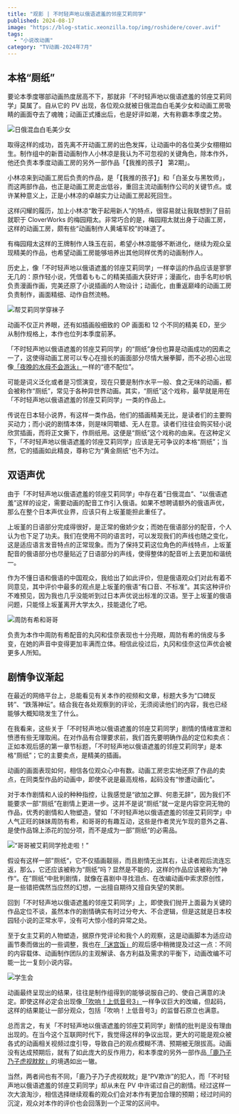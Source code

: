 ```yaml
---
title: "观影 | 不时轻声地以俄语遮羞的邻座艾莉同学"
published: 2024-08-17
image: "https://blog-static.xeonzilla.top/img/roshidere/cover.avif"
tags:
  - "小说改动画"
category: "TV动画-2024年7月"
---
```

## 本格“厕纸”
要论本季度哪部动画热度居高不下，那就非「不时轻声地以俄语遮羞的邻座艾莉同学」莫属了。自从它的 PV 出现，各位观众就被日俄混血白毛美少女和动画工房吸睛的画面夺去了魂魄；动画正式播出后，也是好评如潮，大有称霸本季度之势。

![日俄混血白毛美少女](https://blog-static.xeonzilla.top/img/roshidere/01.avif "日俄混血白毛美少女")

取得这样的成功，首先离不开动画工房的出色发挥，让动画中的各位美少女栩栩如生。制作组中的新晋动画制作人小林凉是我认为不可忽视的关键角色，除本作外，他还负责本季度动画工房的另外一部作品「【我推的孩子】 第2期」。

小林凉来到动画工房后负责的作品，是「【我推的孩子】」和「白圣女与黑牧师」，而这两部作品，也正是动画工房走出低谷，重回主流动画制作公司的关键节点。或许某种意义上，正是小林凉的卓越实力让动画工房起死回生。

这样闪耀的履历，加上小林凉“敢于起用新人”的特点，很容易就让我联想到了目前就职于 CloverWorks 的梅园翔太。非常巧合的是，梅园翔太就出身于动画工房，这样的动画工房，颇有些“动画制作人黄埔军校”的味道了。

有梅园翔太这样的王牌制作人珠玉在前，希望小林凉能够不断进化，继续为观众呈现精美的作品，也希望动画工房能够培养出其他同样优秀的动画制作人。

历史上，像「不时轻声地以俄语遮羞的邻座艾莉同学」一样幸运的作品应该是寥寥无几的：原作轻小说，凭借着ももこ的精美插画大获好评；漫画化，由手名町纱帆负责漫画作画，完美还原了小说插画的人物设计；动画化，由重返巅峰的动画工房负责制作，画面精细、动作自然流畅。

![帮艾莉同学穿袜子](https://blog-static.xeonzilla.top/img/roshidere/02.avif "帮艾莉同学穿袜子")

动画不仅正片养眼，还有如插画般细致的 OP 画面和 12 个不同的精美 ED，至少从制作规格上，本作也位列本季度前茅。

「不时轻声地以俄语遮羞的邻座艾莉同学」的“厕纸”身份也算是动画成功的因素之一了，这使得动画工房可以专心在擅长的画面部分尽情大展拳脚，而不必担心出现像[「夜晚的水母不会游泳」](/posts/yorukura/)一样的“德不配位”。

可能是词义泛化或者是习惯演变，现在只要是制作水平一般、食之无味的动画，都会被称作“厕纸”，常见于各种异世界动画。其实，“厕纸”这个戏称，最早就是用在「不时轻声地以俄语遮羞的邻座艾莉同学」一类的作品上。

传说在日本轻小说界，有这样一类作品，他们的插画精美无比，是读者们的主要购买动力；而小说的剧情本体，则是味同嚼蜡、无人在意。读者们往往会购买轻小说欣赏插画，而将正文撕下，作厕纸用。这便是“厕纸”这个戏称的由来。在这种定义下，「不时轻声地以俄语遮羞的邻座艾莉同学」应该是无可争议的本格“厕纸”；当然，它的插画如此精良，尊称它为“黄金厕纸”也不为过。

## 双语声优
由于「不时轻声地以俄语遮羞的邻座艾莉同学」中存在着“日俄混血”、“以俄语遮羞”这样的设定，需要动画的配音工作引入俄语。如果不想聘请额外的俄语声优，那么在整个日本声优业界，应该只有上坂堇能担此重任了。

上坂堇的日语部分完成得很好，是正常的傲娇少女；而她在俄语部分的配音，个人认为也下足了功夫。我们在使用不同的语言时，可以发现我们的声线也随之变化，这是适应语言发音特点的正常现象。而为了保持艾莉这位角色的声线特点，上坂堇配音的俄语部分也尽量贴近了日语部分的声线，使得整体的配音听上去更加和谐统一。

作为不懂日语和俄语的中国观众，我给出了如此评价，但是俄语观众们对此有着不同意见，其中评价中最多的观点是上坂堇的俄语“有口音、不标准”。其实这种评价不难预见，因为我也几乎没能听到过日本声优说出标准的汉语。至于上坂堇的俄语问题，只能怪上坂堇离开大学太久，技能退化了吧。

![周防有希和哥哥](https://blog-static.xeonzilla.top/img/roshidere/03.avif "周防有希和哥哥")

负责为本作中周防有希配音的丸冈和佳奈表现也十分亮眼，周防有希的俏皮与多变，在她的声音中变得更加丰满而立体。相信此役过后，丸冈和佳奈这位声优会被更多人所知。

## 剧情争议渐起
在最近的网络平台上，总能看见有关本作的视频和文章，标题大多为“口碑反转”、“跌落神坛”。结合我在各处观察到的评论，无须阅读他们的内容，我也已经能够大概知晓发生了什么。

在我看来，这些关于「不时轻声地以俄语遮羞的邻座艾莉同学」剧情的情绪宣泄和愤懑有些无理取闹。在对作品有合理要求前，我们首先要明确作品的定位和卖点：正如本观后感的第一章节标题，「不时轻声地以俄语遮羞的邻座艾莉同学」是本格“厕纸”；它的主要卖点，是精美的插画。

动画的画面表现如何，相信各位观众心中有数。动画工房忠实地还原了作品的卖点，在同类型作品的动画中，即使不说是最高规格，起码没有“惨遭动画化”。

对于本作剧情和人设的种种指控，让我感觉是“欲加之罪、何患无辞”，因为我们不能要求一部“厕纸”在剧情上更进一步。这并不是说“厕纸”就一定是内容空洞无物的作品，优秀的剧情和人物塑造，譬如「不时轻声地以俄语遮羞的邻座艾莉同学」中人气正旺的妹妹周防有希，和哥哥的有趣互动，这些是作者灵光乍现的意外之喜、是使作品锦上添花的加分项，而不是成为一部”厕纸“的必需品。

![“哥哥被艾莉同学抢走啦！”](https://blog-static.xeonzilla.top/img/roshidere/04.avif "“哥哥被艾莉同学抢走啦！”")

假设有这样一部”厕纸“，它不仅插画靓丽，而且剧情无出其右，让读者观后流连忘返，那么，它还应该被称为“厕纸”吗？显然是不能的，这样的作品应该被称为”神作“。在”厕纸“中批判剧情，就像在喜剧中寻找泪点、在改编动画中索求原创性，是一些错把偶然当应然的幻想，一出擅自期待又擅自失望的笑剧。

回到「不时轻声地以俄语遮羞的邻座艾莉同学」上，即使我们抛开上面最为关键的作品定位不谈，虽然本作的剧情确实有时过分夸大、不合逻辑，但是这就是日本校园轻小说的正常水平，没有可大惊小怪的异常之处。

至于女主艾莉的人物塑造，据原作党评论和我个人的观察，这是动画脚本为适应动画节奏而做出的一些调整，我也在[「迷宫饭」](/posts/danjon_meshi/)的观后感中稍微提及过这一点：不同的内容载体、动画制作团队的主观解读、各方利益及需求的平衡下，动画改编不可能一比一复刻小说内容。

![学生会](https://blog-static.xeonzilla.top/img/roshidere/05.avif "学生会")

动画最终呈现出的结果，往往是制作组得到的能够说服自己的、使自己满意的决定。即使这样必定会出现像[「吹响！上低音号3」](/posts/sound_euphonium_season3/)一样争议巨大的改编，但起码，这样的结果能让一部分观众，包括「吹响！上低音号3」的监督石原立也满意。

总而言之，有关「不时轻声地以俄语遮羞的邻座艾莉同学」剧情的批判是没有理由出现的。在当今这个互联网时代下，我觉得这样的争议出现，更大的可能是观众被各式的动画相关视频过度引导，导致自己的观点模糊不清、预期被无限拔高。动画没有达成预期后，就有了如此庞大的反作用力，和本季度的另外一部作品[「鹿乃子乃子虎视眈眈」](/posts/shikanoko/)的境遇如出一辙。

当然，两者间也有不同，「鹿乃子乃子虎视眈眈」是“PV欺诈”的犯人，而「不时轻声地以俄语遮羞的邻座艾莉同学」却从未在 PV 中许诺过自己的剧情。经过这样一次大浪淘沙，相信选择继续观看的观众们会对本作有更加合理的预期；经过时间的沉淀，观众对本作的评价也会回落到一个正常的区间中。

